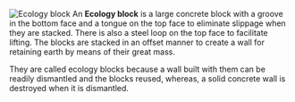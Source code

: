 [[Image:Ecology Block-2.jpg|thumb|Ecology block]]
An '''Ecology block''' is a large concrete block with a groove in the bottom face and a tongue on the top face to eliminate slippage when they are stacked. There is also a steel loop on the top face to facilitate lifting. The blocks are stacked in an offset manner to create a wall for retaining earth by means of their great mass.

They are called ecology blocks because a wall built with them can be readily dismantled and the blocks reused, whereas, a solid concrete wall is destroyed when it is dismantled.